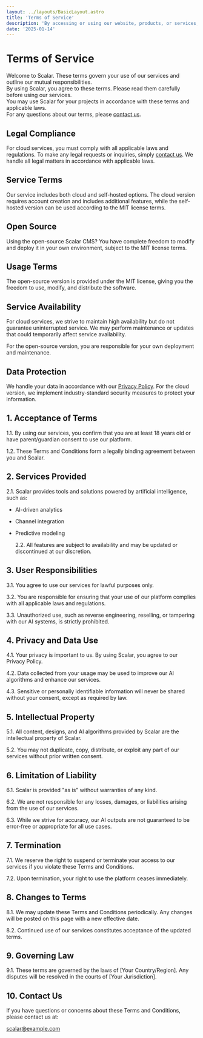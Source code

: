 ```yaml
---
layout: ../layouts/BasicLayout.astro
title: 'Terms of Service'
description: 'By accessing or using our website, products, or services, you agree to be bound by these Terms and Conditions.'
date: '2025-01-14'
---
```


# Terms of Service

Welcome to Scalar. These terms govern your use of our services and outline our mutual responsibilities.<br />
By using Scalar, you agree to these terms. Please read them carefully before using our services.<br />
You may use Scalar for your projects in accordance with these terms and applicable laws.<br />
For any questions about our terms, please [contact us](mailto:support@scalar.com).

## Legal Compliance

For cloud services, you must comply with all applicable laws and regulations. To make any legal requests or inquiries, simply [contact us](mailto:support@scalar.com). We handle all legal matters in accordance with applicable laws.

## Service Terms

Our service includes both cloud and self-hosted options. The cloud version requires account creation and includes additional features, while the self-hosted version can be used according to the MIT license terms.

## Open Source

Using the open-source Scalar CMS? You have complete freedom to modify and deploy it in your own environment, subject to the MIT license terms.

## Usage Terms

The open-source version is provided under the MIT license, giving you the freedom to use, modify, and distribute the software.

## Service Availability

For cloud services, we strive to maintain high availability but do not guarantee uninterrupted service. We may perform maintenance or updates that could temporarily affect service availability.

For the open-source version, you are responsible for your own deployment and maintenance.

## Data Protection

We handle your data in accordance with our [Privacy Policy](/privacy-policy). For the cloud version, we implement industry-standard security measures to protect your information.

## 1. Acceptance of Terms

1.1. By using our services, you confirm that you are at least 18 years old or have parent/guardian consent to use our platform.

1.2. These Terms and Conditions form a legally binding agreement between you and Scalar.

## 2. Services Provided

2.1. Scalar provides tools and solutions powered by artificial intelligence, such as:

- AI-driven analytics
- Channel integration
- Predictive modeling

  2.2. All features are subject to availability and may be updated or discontinued at our discretion.

## 3. User Responsibilities

3.1. You agree to use our services for lawful purposes only.

3.2. You are responsible for ensuring that your use of our platform complies with all applicable laws and regulations.

3.3. Unauthorized use, such as reverse engineering, reselling, or tampering with our AI systems, is strictly prohibited.

## 4. Privacy and Data Use

4.1. Your privacy is important to us. By using Scalar, you agree to our Privacy Policy.

4.2. Data collected from your usage may be used to improve our AI algorithms and enhance our services.

4.3. Sensitive or personally identifiable information will never be shared without your consent, except as required by law.

## 5. Intellectual Property

5.1. All content, designs, and AI algorithms provided by Scalar are the intellectual property of Scalar.

5.2. You may not duplicate, copy, distribute, or exploit any part of our services without prior written consent.

## 6. Limitation of Liability

6.1. Scalar is provided "as is" without warranties of any kind.

6.2. We are not responsible for any losses, damages, or liabilities arising from the use of our services.

6.3. While we strive for accuracy, our AI outputs are not guaranteed to be error-free or appropriate for all use cases.

## 7. Termination

7.1. We reserve the right to suspend or terminate your access to our services if you violate these Terms and Conditions.

7.2. Upon termination, your right to use the platform ceases immediately.

## 8. Changes to Terms

8.1. We may update these Terms and Conditions periodically. Any changes will be posted on this page with a new effective date.

8.2. Continued use of our services constitutes acceptance of the updated terms.

## 9. Governing Law

9.1. These terms are governed by the laws of [Your Country/Region]. Any disputes will be resolved in the courts of [Your Jurisdiction].

## 10. Contact Us

If you have questions or concerns about these Terms and Conditions, please contact us at:

[scalar@example.com](mailto:scalar@example.com)
